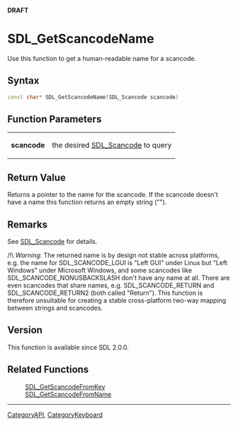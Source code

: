 <span color="red">'''DRAFT'''</span>

= SDL_GetScancodeName =
Use this function to get a human-readable name for a scancode.


== Syntax ==
<syntaxhighlight lang='c++'>
const char* SDL_GetScancodeName(SDL_Scancode scancode)
</syntaxhighlight>

== Function Parameters ==
{|
|'''scancode'''
|the desired [[SDL_Scancode]] to query
|}

== Return Value ==
Returns a pointer to the name for the scancode. If the scancode doesn't have a name this function returns an empty string ("").

<!-- <span style="color: green;">Should scancode here be bold?  Should the pointer be mentioned?  Any error state?</span> -->

== Remarks ==
See [[SDL_Scancode]] for details.

/!\ ''Warning'': The returned name is by design not stable across platforms, e.g. the name for SDL_SCANCODE_LGUI is "Left GUI" under Linux but "Left Windows" under Microsoft Windows, and some scancodes like SDL_SCANCODE_NONUSBACKSLASH don't have any name at all.  There are even scancodes that share names, e.g. SDL_SCANCODE_RETURN and SDL_SCANCODE_RETURN2 (both called "Return").  This function is therefore unsuitable for creating a stable cross-platform two-way mapping between strings and scancodes.

== Version ==
This function is available since SDL 2.0.0.

== Related Functions ==
:[[SDL_GetScancodeFromKey]]
:[[SDL_GetScancodeFromName]]

----
[[CategoryAPI]], [[CategoryKeyboard]]
